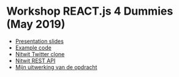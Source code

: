 
# Workshop REACT.js 4 Dummies (May 2019)

- [Presentation slides]
- [Example code]
- [Nitwit Twitter clone]
- [Nitwit REST API]
- [Mijn uitwerking van de opdracht]

[presentation slides]: https://workshop2-slides.netlify.com
[example code]: https://codesandbox.io/s/3rp12l5r15
[nitwit twitter clone]: https://nitwit.netlify.com
[nitwit rest api]: https://nitwit-api.azurewebsites.net
[Mijn uitwerking van de opdracht]: https://github.com/bouwe77/workshop2-nitwit
